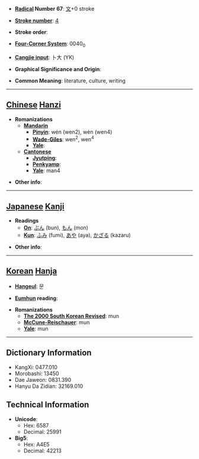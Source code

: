 * '''[[Wiktionary:Chinese radical index| Radical]] Number 67''': [[Wiktionary:Chinese radical index 文|文]]+0 stroke

* '''[[Wiktionary:Chinese total strokes index|Stroke number]]''': [[Wiktionary:Chinese total strokes index 4|4]]

* '''Stroke order''': 

* '''[[Wiktionary:Chinese four corner index|Four-Corner System]]''': 0040<sub>0</sub>

* '''[[Wiktionary:Chinese Cangjie index|Cangjie input]]''': 卜大 (YK)

* '''Graphical Significance and Origin''': 

* '''Common Meaning''': literature, culture, writing

----

== [[Chinese]] [[Hanzi]] ==

* '''Romanizations'''
** '''[[Mandarin]]'''
*** '''[[Pinyin]]''': wén (wen2), wèn (wen4)
*** '''[[Wade-Giles]]''': wen<sup>2</sup>, wen<sup>4</sup>
*** '''[[Yale]]''': 
** '''[[Cantonese]]'''
*** '''[[Jyutping]]''':
*** '''[[Penkyamp]]''': 
*** '''[[Yale]]''': man4

* '''Other info''': 

----

== [[Japanese]] [[Kanji]] ==

* '''Readings'''
** '''[[On]]''': [[ぶん]] (bun), [[もん]] (mon)
** '''[[Kun]]''': [[ふみ]] (fumi), [[あや]] (aya), [[かざる]] (kazaru)

* '''Other info''':  

----

== [[Korean]] [[Hanja]] ==

* '''[[Hangeul]]''': 문

* '''[[Eumhun]] reading''': 

* '''Romanizations'''
** '''[[The 2000 South Korean Revised Romanization|The 2000 South Korean Revised]]''': mun
** '''[[McCune-Reischauer]]''': mun
** '''[[Yale]]''': mun

----

== Dictionary Information ==

* KangXi: 0477.010
* Morobashi: 13450
* Dae Jaweon: 0831.390
* Hanyu Da Zidian: 32169.010

== Technical Information ==

* '''Unicode''':
** Hex: 6587
** Decimal: 25991
* '''Big5''':
** Hex: A4E5
** Decimal: 42213